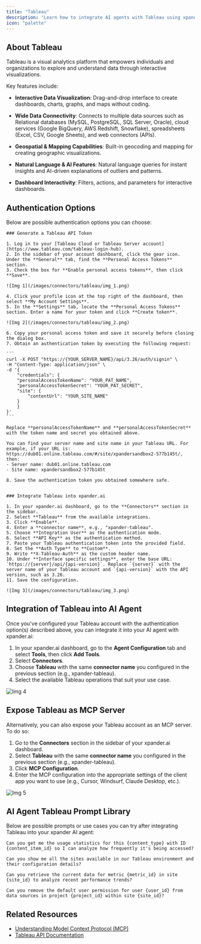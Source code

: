 ```yaml
---
title: "Tableau"
description: "Learn how to integrate AI agents with Tableau using xpander.ai. Create intelligent dashboards that deliver contextual insights, automate data-driven decisions, and enable natural language interactions for a seamless analytics experience."
icon: "palette"
---
```


## About Tableau

Tableau is a visual analytics platform that empowers individuals and organizations to explore and understand data through interactive visualizations.

Key features include:

- **Interactive Data Visualization**: Drag-and-drop interface to create dashboards, charts, graphs, and maps without coding.

- **Wide Data Connectivity**: Connects to multiple data sources such as Relational databases (MySQL, PostgreSQL, SQL Server, Oracle), cloud services (Google BigQuery, AWS Redshift, Snowflake), spreadsheets (Excel, CSV, Google Sheets), and web connectors (APIs).

- **Geospatial & Mapping Capabilities**: Built-in geocoding and mapping for creating geographic visualizations.

- **Natural Language & AI Features**: Natural language queries for instant insights and AI-driven explanations of outliers and patterns.

- **Dashboard Interactivity**: Filters, actions, and parameters for interactive dashboards.


## Authentication Options

Below are possible authentication options you can choose:

<Tabs>

  <Tab title="API Access">

    ### Generate a Tableau API Token

    1. Log in to your [Tableau Cloud or Tableau Server account](https://www.tableau.com/tableau-login-hub).  
    2. In the sidebar of your account dashboard, click the gear icon. Under the **General** tab, find the **Personal Access Tokens** section.  
    3. Check the box for **Enable personal access tokens**, then click **Save**.  

    ![Img 1](/images/connectors/tableau/img_1.png)

    4. Click your profile icon at the top right of the dashboard, then select **My Account Settings**.  
    5. In the **Settings** tab, locate the **Personal Access Tokens** section. Enter a name for your token and click **Create token**.  

    ![Img 2](/images/connectors/tableau/img_2.png)

    6. Copy your personal access token and save it securely before closing the dialog box.  
    7. Obtain an authentication token by executing the following request:

    ```
    curl -X POST "https://{YOUR_SERVER_NAME}/api/3.26/auth/signin" \
    -H "Content-Type: application/json" \
    -d '{
        "credentials": {
        "personalAccessTokenName": "YOUR_PAT_NAME",
        "personalAccessTokenSecret": "YOUR_PAT_SECRET",
        "site": {
            "contentUrl": "YOUR_SITE_NAME"
        }
        }
    }'
    ```
    
    Replace **personalAccessTokenName** and **personalAccessTokenSecret** with the token name and secret you obtained above.

    You can find your server name and site name in your Tableau URL. For example, if your URL is: https://dub01.online.tableau.com/#/site/xpandersandbox2-577b145t/, then:
    - Server name: dub01.online.tableau.com
    - Site name: xpandersandbox2-577b145t

    8. Save the authentication token you obtained somewhere safe.


    ### Integrate Tableau into xpander.ai

    1. In your xpander.ai dashboard, go to the **Connectors** section in the sidebar.  
    2. Select **Tableau** from the available integrations.  
    3. Click **Enable**.  
    4. Enter a **connector name**, e.g., "xpander-tableau". 
    5. Choose **Integration User** as the authentication mode.   
    6. Select **API Key** as the authentication method.  
    7. Paste your Tableau authentication token into the provided field.  
    8. Set the **Auth Type** to **Custom**.  
    9. Write **X-Tableau-Auth** as the custom header name.
    10. Under **Interface specific settings**, enter the base URL: `https://{server}/api/{api-version}`. Replace `{server}` with the server name of your Tableau account and `{api-version}` with the API version, such as 3.26. 
    11. Save the configuration.

    ![Img 3](/images/connectors/tableau/img_3.png)

  </Tab>
</Tabs>

## Integration of Tableau into AI Agent

Once you've configured your Tableau account with the authentication option(s) described above, you can integrate it into your AI agent with xpander.ai:

1. In your xpander.ai dashboard, go to the **Agent Configuration** tab and select **Tools**, then click **Add Tools**. 
2. Select **Connectors**.  
3. Choose **Tableau** with the same **connector name** you configured in the previous section (e.g., xpander-tableau).  
4. Select the available Tableau operations that suit your use case.  

![Img 4](/images/connectors/tableau/img_4.png)

## Expose Tableau as MCP Server

Alternatively, you can also expose your Tableau account as an MCP server. To do so:

1. Go to the **Connectors** section in the sidebar of your xpander.ai dashboard.  
2. Select **Tableau** with the same **connector name** you configured in the previous section (e.g., xpander-tableau).  
3. Click **MCP Configuration**.  
4. Enter the MCP configuration into the appropriate settings of the client app you want to use (e.g., Cursor, Windsurf, Claude Desktop, etc.).

![Img 5](/images/connectors/tableau/img_5.png)

## AI Agent Tableau Prompt Library

Below are possible prompts or use cases you can try after integrating Tableau into your xpander AI agent:

```
Can you get me the usage statistics for this {content_type} with ID {content_item_id} so I can analyze how frequently it's being accessed?
```

````
Can you show me all the sites available in our Tableau environment and their configuration details?
````

```
Can you retrieve the current data for metric {metric_id} in site {site_id} to analyze recent performance trends?
```

```
Can you remove the default user permission for user {user_id} from data sources in project {project_id} within site {site_id}?
```

## Related Resources

- [Understanding Model Context Protocol (MCP)](/docs/05-human-interfaces/04-mcp)
- [Tableau API Documentation](https://help.tableau.com/current/api/rest_api/en-us/REST/rest_api.htm)